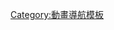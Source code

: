 {{Navbox
|name = Hanna-Barbera Productions
|title = [[漢納巴伯拉動畫]]
|titlestyle = background:#ADDFFF
|groupstyle = background:#C6DEFF
|state = collapsed
|image = [[file:Hanna-Barbera.svg|150px]]
|group1 = 1950年代
|list1 = <font color="#888888">The Ruff & Reddy Show</font> ｜ [[哈克狗]]（[[瑜伽熊秀]] - <font color="#888888">Hokey Wolf</font>） ｜ [[神槍手麥格羅]] （[[小狗奧吉和他老爸]] - <font color="#888888">Snooper and Blabber</font>）
|group2 = 1960年代
|list2 = 
{{Navbox subgroup
 |titlestyle = background:#ADDFFF
 |groupstyle = background:#C6DEFF
 |group1 = 1961~1965年
 |list1 = [[摩登原始人]]｜[[瑜珈熊秀]]（[[笨獅史瑞格]] - <font color="#888888">Yakky Doodle</font>）｜[[無敵神貓]]｜<font color="#888888">The Hanna-Barbera New Cartoon Series</font>（[[威利鱷魚]] - [[無敵神龜]] - <font color="#888888">Lippy the Lion & Hardy Har Har</font>）｜[[傑森一家]]｜[[猩猩小子]]（<font color="#888888">Punkin' Puss & Mushmouse</font> - [[乒乓兔警長]]）｜ [[喬尼大冒險]]｜[[河馬彼得]]｜<font color="#888888">The Atom Ant/Secret Squirrel Show</font>（[[螞蟻阿登姆]] - [[松鼠特務]] - [[烏賊小子]] - [[杜皮狗]] - <font color="#888888">The Hillbilly Bears</font> - <font color="#888888">Winsome Witch</font>） 
 |group2 = 1966~1970年
 |list2 =<font color="#888888">Space Ghost and Dino Boy</font>｜<font color="#888888">Birdman and the Galaxy Trio</font>｜[[大力神 (卡通)|大力神]]｜<font color="#888888">Shazzan</font> - <font color="#888888">Fantastic Four</font> - <font color="#888888">Moby Dick and Mighty Mightor</font>｜[[怪車大賽]]｜<font color="#888888">The Perils of Penelope Pitstop</font> ｜ <font color="#888888">Dastardly and Muttley in Their Flying Machines</font>｜<font color="#888888">Cattanooga Cats</font> ｜ [[史酷比]]
 }}
|group3 = 1970年代
|list3 = [[嬌西少女隊 (電視動畫)|嬌西少女隊]]｜[[藍鷹俠與機器狗]]｜<font color="#888888">the great grape ape show</font>｜[[阿達一族]]｜[[鬼馬小精靈]]
|group4 = 1980年代
|list4 = [[萬能神童]]｜[[小恐龍歷險記彩虹世界]]
|group5 = 1990年代
|list5 = [[少年羅賓漢]]｜[[小島樂園]]｜[[霹靂特警貓]]｜[[兩頭笨狗]]｜[[膽小狗英雄]]｜[[阿呆與阿瓜]]｜[[拼命郎約翰尼]]｜[[雞與牛]]｜[[黄鼠狼威索]]｜[[飛天小女警]]｜[[德克斯特的實驗室]]
|belowstyle=background:transparent; text-align:left
|below=註1：由於各地首播時間不同，動畫中文翻譯供參考。<br/>註2：僅列舉參與製作動畫。衍生動畫、特別節目不列舉。<br/>註3：灰色字體為待考究中文翻譯。<br/>註4：括弧表示為附屬動畫。
}}
<noinclude>
[[Category:動畫導航模板]]
</noinclude>
